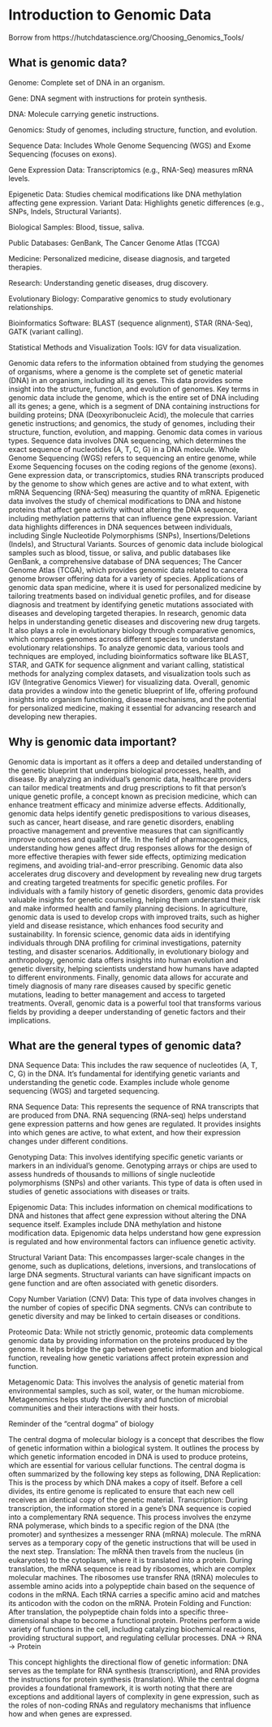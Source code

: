 
# Introduction to Genomic Data

Borrow from https://hutchdatascience.org/Choosing_Genomics_Tools/


## What is genomic data?
Genome: Complete set of DNA in an organism.

Gene: DNA segment with instructions for protein synthesis.

DNA: Molecule carrying genetic instructions.

Genomics: Study of genomes, including structure, function, and evolution.

Sequence Data: Includes Whole Genome Sequencing (WGS) and Exome Sequencing (focuses on exons).

Gene Expression Data: Transcriptomics (e.g., RNA-Seq) measures mRNA levels.

Epigenetic Data: Studies chemical modifications like DNA methylation affecting gene expression.
Variant Data: Highlights genetic differences (e.g., SNPs, Indels, Structural Variants).

Biological Samples: Blood, tissue, saliva.

Public Databases: GenBank, The Cancer Genome Atlas (TCGA)

Medicine: Personalized medicine, disease diagnosis, and targeted therapies.

Research: Understanding genetic diseases, drug discovery.

Evolutionary Biology: Comparative genomics to study evolutionary relationships.

Bioinformatics Software: BLAST (sequence alignment), STAR (RNA-Seq), GATK (variant calling).

Statistical Methods and Visualization Tools: IGV for data visualization.


Genomic data refers to the information obtained from studying the genomes of organisms, where a genome is the complete set of genetic material (DNA) in an organism, including all its genes. This data provides some insight into the structure, function, and evolution of genomes. Key terms in genomic data include the genome, which is the entire set of DNA including all its genes; a gene, which is a segment of DNA containing instructions for building proteins; DNA (Deoxyribonucleic Acid), the molecule that carries genetic instructions; and genomics, the study of genomes, including their structure, function, evolution, and mapping.
  Genomic data comes in various types. Sequence data involves DNA sequencing, which determines the exact sequence of nucleotides (A, T, C, G) in a DNA molecule. Whole Genome Sequencing (WGS) refers to sequencing an entire genome, while Exome Sequencing focuses on the coding regions of the genome (exons). Gene expression data, or transcriptomics, studies RNA transcripts produced by the genome to show which genes are active and to what extent, with mRNA Sequencing (RNA-Seq) measuring the quantity of mRNA. Epigenetic data involves the study of chemical modifications to DNA and histone proteins that affect gene activity without altering the DNA sequence, including methylation patterns that can influence gene expression. Variant data highlights differences in DNA sequences between individuals, including Single Nucleotide Polymorphisms (SNPs), Insertions/Deletions (Indels), and Structural Variants.
  Sources of genomic data include biological samples such as blood, tissue, or saliva, and public databases like GenBank, a comprehensive database of DNA sequences; The Cancer Genome Atlas (TCGA), which provides genomic data related to cancera genome browser offering data for a variety of species. Applications of genomic data span medicine, where it is used for personalized medicine by tailoring treatments based on individual genetic profiles, and for disease diagnosis and treatment by identifying genetic mutations associated with diseases and developing targeted therapies. In research, genomic data helps in understanding genetic diseases and discovering new drug targets. It also plays a role in evolutionary biology through comparative genomics, which compares genomes across different species to understand evolutionary relationships. 
  To analyze genomic data, various tools and techniques are employed, including bioinformatics software like BLAST, STAR, and GATK for sequence alignment and variant calling, statistical methods for analyzing complex datasets, and visualization tools such as IGV (Integrative Genomics Viewer) for visualizing data. Overall, genomic data provides a window into the genetic blueprint of life, offering profound insights into organism functioning, disease mechanisms, and the potential for personalized medicine, making it essential for advancing research and developing new therapies.

## Why is genomic data important?
Genomic data is important as it offers a deep and detailed understanding of the genetic blueprint that underpins biological processes, health, and disease. By analyzing an individual's genomic data, healthcare providers can tailor medical treatments and drug prescriptions to fit that person's unique genetic profile, a concept known as precision medicine, which can enhance treatment efficacy and minimize adverse effects. Additionally, genomic data helps identify genetic predispositions to various diseases, such as cancer, heart disease, and rare genetic disorders, enabling proactive management and preventive measures that can significantly improve outcomes and quality of life. In the field of pharmacogenomics, understanding how genes affect drug responses allows for the design of more effective therapies with fewer side effects, optimizing medication regimens, and avoiding trial-and-error prescribing. Genomic data also accelerates drug discovery and development by revealing new drug targets and creating targeted treatments for specific genetic profiles. For individuals with a family history of genetic disorders, genomic data provides valuable insights for genetic counseling, helping them understand their risk and make informed health and family planning decisions. In agriculture, genomic data is used to develop crops with improved traits, such as higher yield and disease resistance, which enhances food security and sustainability. In forensic science, genomic data aids in identifying individuals through DNA profiling for criminal investigations, paternity testing, and disaster scenarios. Additionally, in evolutionary biology and anthropology, genomic data offers insights into human evolution and genetic diversity, helping scientists understand how humans have adapted to different environments. Finally, genomic data allows for accurate and timely diagnosis of many rare diseases caused by specific genetic mutations, leading to better management and access to targeted treatments. Overall, genomic data is a powerful tool that transforms various fields by providing a deeper understanding of genetic factors and their implications.

## What are the general types of genomic data?

DNA Sequence Data: This includes the raw sequence of nucleotides (A, T, C, G) in the DNA. It's fundamental for identifying genetic variants and understanding the genetic code. Examples include whole genome sequencing (WGS) and targeted sequencing.

RNA Sequence Data: This represents the sequence of RNA transcripts that are produced from DNA. RNA sequencing (RNA-seq) helps understand gene expression patterns and how genes are regulated. It provides insights into which genes are active, to what extent, and how their expression changes under different conditions.

Genotyping Data: This involves identifying specific genetic variants or markers in an individual's genome. Genotyping arrays or chips are used to assess hundreds of thousands to millions of single nucleotide polymorphisms (SNPs) and other variants. This type of data is often used in studies of genetic associations with diseases or traits.

Epigenomic Data: This includes information on chemical modifications to DNA and histones that affect gene expression without altering the DNA sequence itself. Examples include DNA methylation and histone modification data. Epigenomic data helps understand how gene expression is regulated and how environmental factors can influence genetic activity.

Structural Variant Data: This encompasses larger-scale changes in the genome, such as duplications, deletions, inversions, and translocations of large DNA segments. Structural variants can have significant impacts on gene function and are often associated with genetic disorders.

Copy Number Variation (CNV) Data: This type of data involves changes in the number of copies of specific DNA segments. CNVs can contribute to genetic diversity and may be linked to certain diseases or conditions.

Proteomic Data: While not strictly genomic, proteomic data complements genomic data by providing information on the proteins produced by the genome. It helps bridge the gap between genetic information and biological function, revealing how genetic variations affect protein expression and function.

Metagenomic Data: This involves the analysis of genetic material from environmental samples, such as soil, water, or the human microbiome. Metagenomics helps study the diversity and function of microbial communities and their interactions with their hosts.

Reminder of the “central dogma” of biology

The central dogma of molecular biology is a concept that describes the flow of genetic information within a biological system. It outlines the process by which genetic information encoded in DNA is used to produce proteins, which are essential for various cellular functions. The central dogma is often summarized by the following key steps as following, DNA Replication: This is the process by which DNA makes a copy of itself. Before a cell divides, its entire genome is replicated to ensure that each new cell receives an identical copy of the genetic material.
Transcription: During transcription, the information stored in a gene's DNA sequence is copied into a complementary RNA sequence. This process involves the enzyme RNA polymerase, which binds to a specific region of the DNA (the promoter) and synthesizes a messenger RNA (mRNA) molecule. The mRNA serves as a temporary copy of the genetic instructions that will be used in the next step. Translation: The mRNA then travels from the nucleus (in eukaryotes) to the cytoplasm, where it is translated into a protein. During translation, the mRNA sequence is read by ribosomes, which are complex molecular machines. The ribosomes use transfer RNA (tRNA) molecules to assemble amino acids into a polypeptide chain based on the sequence of codons in the mRNA. Each tRNA carries a specific amino acid and matches its anticodon with the codon on the mRNA.
Protein Folding and Function: After translation, the polypeptide chain folds into a specific three-dimensional shape to become a functional protein. Proteins perform a wide variety of functions in the cell, including catalyzing biochemical reactions, providing structural support, and regulating cellular processes.
                                    DNA → RNA → Protein
                                    
This concept highlights the directional flow of genetic information: DNA serves as the template for RNA synthesis (transcription), and RNA provides the instructions for protein synthesis (translation). While the central dogma provides a foundational framework, it is worth noting that there are exceptions and additional layers of complexity in gene expression, such as the roles of non-coding RNAs and regulatory mechanisms that influence how and when genes are expressed.

